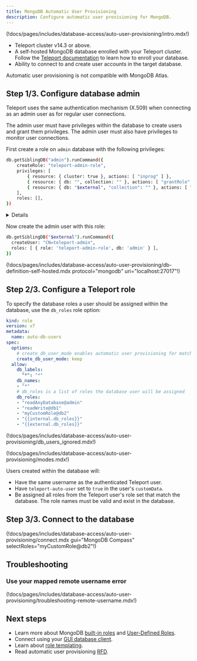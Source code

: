 ```yaml
---
title: MongoDB Automatic User Provisioning 
description: Configure automatic user provisioning for MongoDB.
---
```


(!docs/pages/includes/database-access/auto-user-provisioning/intro.mdx!)

- Teleport cluster v14.3 or above.
- A self-hosted MongoDB database enrolled with your Teleport cluster. Follow
  the [Teleport documentation](../enroll-self-hosted-databases/mongodb-self-hosted.mdx) to learn how
  to enroll your database.
- Ability to connect to and create user accounts in the target database.

<Admonition type="note" title="Supported services">
Automatic user provisioning is not compatible with MongoDB Atlas.
</Admonition>

## Step 1/3. Configure database admin

Teleport uses the same authentication mechanism (X.509) when connecting as an
admin user as for regular user connections.

The admin user must have privileges within the database to create users and
grant them privileges. The admin user must also have privileges to monitor user
connections.

First create a role on `admin` database with the following privileges:

```bash
db.getSiblingDB("admin").runCommand({
    createRole: "teleport-admin-role",
    privileges: [
        { resource: { cluster: true }, actions: [ "inprog" ] },
        { resource: { db: "", collection: "" }, actions: [ "grantRole", "revokeRole" ] },
        { resource: { db: "$external", "collection": "" }, actions: [ "createUser", "updateUser", "dropUser", "viewUser", "setAuthenticationRestriction", "changeCustomData"] },
    ],
    roles: [],
})
```

<Details title="Limit the grantRole action to specific databases">
In the above example, the `grantRole` privilege is granted to the admin user
for all databases in order for the admin user to assign roles from all
databases, including the `admin` database.

To enforce the principle of least privilege, you can limit the `grantRole` to
only the databases that own the roles to be assigned to the auto-provisioned
users:

```bash
db.getSiblingDB("admin").runCommand({
    createRole: "teleport-admin-role",
    privileges: [
        { resource: { cluster: true }, actions: [ "inprog" ] },
        { resource: { db: "", collection: "" }, actions: [ "revokeRole" ] },
        { resource: { db: "$external", "collection": "" }, actions: [ "createUser", "updateUser", "dropUser", "viewUser", "setAuthenticationRestriction", "changeCustomData"] },
        { resource: { db: "<db1>", collection: "" }, actions: [ "grantRole" ] },
        { resource: { db: "<db2>", collection: "" }, actions: [ "grantRole" ] },
        ...
    ],
    roles: [],
})
```
</Details>

Now create the admin user with this role:

```bash
db.getSiblingDB("$external").runCommand({
  createUser: "CN=teleport-admin",
  roles: [ { role: 'teleport-admin-role', db: 'admin' } ],
})
```

(!docs/pages/includes/database-access/auto-user-provisioning/db-definition-self-hosted.mdx protocol="mongodb" uri="localhost:27017"!)


## Step 2/3. Configure a Teleport role

To specify the database roles a user should be assigned within the database,
use the `db_roles` role option:

```yaml
kind: role
version: v7
metadata:
  name: auto-db-users
spec:
  options:
    # create_db_user_mode enables automatic user provisioning for matching databases
    create_db_user_mode: keep
  allow:
    db_labels:
      "*": "*"
    db_names:
    - "*"
    # db_roles is a list of roles the database user will be assigned
    db_roles:
    - "readAnyDatabase@admin"
    - "readWrite@db1"
    - "myCustomRole@db2"
    - "{{internal.db_roles}}"
    - "{{external.db_roles}}"
```

(!docs/pages/includes/database-access/auto-user-provisioning/db_users_ignored.mdx!)

(!docs/pages/includes/database-access/auto-user-provisioning/modes.mdx!)

Users created within the database will:

- Have the same username as the authenticated Teleport user.
- Have `teleport-auto-user` set to `true` in the user's `customData`.
- Be assigned all roles from the Teleport user's role set that match the database.
  The role names must be valid and exist in the database.

## Step 3/3. Connect to the database

(!docs/pages/includes/database-access/auto-user-provisioning/connect.mdx gui="MongoDB Compass" selectRoles="myCustomRole@db2"!)

## Troubleshooting

### Use your mapped remote username error

(!docs/pages/includes/database-access/auto-user-provisioning/troubleshooting-remote-username.mdx!)

## Next steps
- Learn more about MongoDB [built-in roles](https://www.mongodb.com/docs/manual/reference/built-in-roles/) and [User-Defined Roles](https://www.mongodb.com/docs/manual/core/security-user-defined-roles/).
- Connect using your [GUI database client](../../../../connect-your-client/gui-clients.mdx).
- Learn about [role templating](../../../access-controls/role-templates.mdx).
- Read automatic user provisioning [RFD](https://github.com/gravitational/teleport/blob/master/rfd/0113-automatic-database-users.md).
